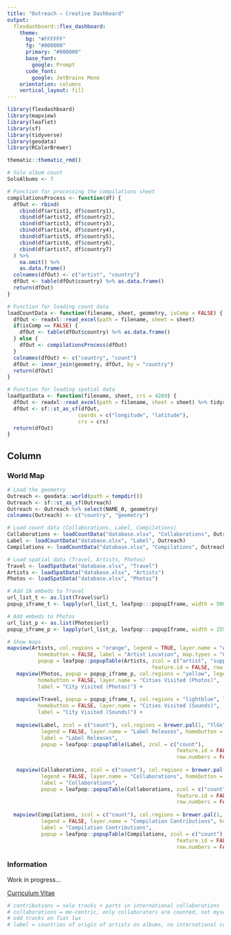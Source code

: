 ```yaml
---
title: "Outreach — Creative Dashboard"
output: 
  flexdashboard::flex_dashboard:
    theme:
      bg: "#FFFFFF"
      fg: "#000000" 
      primary: "#000000"
      base_font:
        google: Prompt
      code_font:
        google: JetBrains Mono
    orientation: columns
    vertical_layout: fill
---
```


```r
library(flexdashboard)
library(mapview)
library(leaflet)
library(sf)
library(tidyverse)
library(geodata)
library(RColorBrewer)

thematic::thematic_rmd()

# Solo album count
SoloAlbums <- 7

# Function for processing the compilations sheet
compilationsProcess <- function(df) {
  dfOut <- rbind(
    cbind(df$artist1, df$country1),
    cbind(df$artist2, df$country2),
    cbind(df$artist3, df$country3),
    cbind(df$artist4, df$country4),
    cbind(df$artist5, df$country5),
    cbind(df$artist6, df$country6),
    cbind(df$artist7, df$country7)
  ) %>%
    na.omit() %>%
    as.data.frame()
  colnames(dfOut) <- c("artist", "country")
  dfOut <- table(dfOut$country) %>% as.data.frame()
  return(dfOut)
}

# Function for loading count data
loadCountData <- function(filename, sheet, geometry, isComp = FALSE) {
  dfOut <- readxl::read_excel(path = filename, sheet = sheet)
  if(isComp == FALSE) {
    dfOut <- table(dfOut$country) %>% as.data.frame()
  } else {
    dfOut <- compilationsProcess(dfOut)
  }
  colnames(dfOut) <- c("country", "count")
  dfOut <- inner_join(geometry, dfOut, by = "country")
  return(dfOut)
}

# Function for loading spatial data
loadSpatData <- function(filename, sheet, crs = 4269) {
  dfOut <- readxl::read_excel(path = filename, sheet = sheet) %>% tidyr::drop_na()
  dfOut <- sf::st_as_sf(dfOut, 
                       coords = c("longitude", "latitude"),
                       crs = crs) 
  return(dfOut)
}

```

Column {data-width=650 .tabset}
-----------------------------------------------------------------------

### World Map

```r
# Load the geometry
Outreach <- geodata::world(path = tempdir())
Outreach <- sf::st_as_sf(Outreach)
Outreach <- Outreach %>% select(NAME_0, geometry)
colnames(Outreach) <- c("country", "geometry")

# Load count data (Collaborations, Label, Compilations)
Collaborations <- loadCountData("database.xlsx", "Collaborations", Outreach)
Label <- loadCountData("database.xlsx", "Label", Outreach)
Compilations <- loadCountData("database.xlsx", "Compilations", Outreach, isComp = TRUE)

# Load spatial data (Travel, Artists, Photos)
Travel <- loadSpatData("database.xlsx", "Travel")
Artists <- loadSpatData("database.xlsx", "Artists")
Photos <- loadSpatData("database.xlsx", "Photos")

# Add IA embeds to Travel
url_list_t <- as.list(Travel$url)
popup_iframe_t <- lapply(url_list_t, leafpop:::popupIframe, width = 500, height = 30)

# Add embeds to Photos
url_list_p <- as.list(Photos$url)
popup_iframe_p <- lapply(url_list_p, leafpop:::popupIframe, width = 255, height = 438)

# Show maps
mapview(Artists, col.regions = "orange", legend = TRUE, layer.name = "Artist Locations",
          homebutton = FALSE, label = "Artist Location", map.types = "CartoDB.Positron",
          popup = leafpop::popupTable(Artists, zcol = c("artist", "support_me_by", "url"),
                                               feature.id = FALSE, row.numbers = FALSE)) +
   mapview(Photos, popup = popup_iframe_p, col.regions = "yellow", legend = TRUE, 
          homebutton = FALSE, layer.name = "Cities Visited (Photos)", 
          label = "City Visited (Photos)") +
    
   mapview(Travel, popup = popup_iframe_t, col.regions = "lightblue", legend = TRUE, 
          homebutton = FALSE, layer.name = "Cities Visited (Sounds)", 
          label = "City Visited (Sounds)") +
  
   mapview(Label, zcol = c("count"), col.regions = brewer.pal(1, "YlGn"), 
           legend = FALSE, layer.name = "Label Releases", homebutton = FALSE, 
           label = "Label Releases",
           popup = leafpop::popupTable(Label, zcol = c("count"),
                                                       feature.id = FALSE,
                                                       row.numbers = FALSE)) +
  
   mapview(Collaborations, zcol = c("count"), col.regions = brewer.pal(1, "YlGn"), 
           legend = FALSE, layer.name = "Collaborations", homebutton = FALSE, 
           label = "Collaborations",
           popup = leafpop::popupTable(Collaborations, zcol = c("count"),
                                                       feature.id = FALSE,
                                                       row.numbers = FALSE)) +
  
  mapview(Compilations, zcol = c("count"), col.regions = brewer.pal(1, "YlGn"), 
           legend = FALSE, layer.name = "Compilation Contributions", homebutton = FALSE, 
           label = "Compilation Contributions",
           popup = leafpop::popupTable(Compilations, zcol = c("count"),
                                                       feature.id = FALSE,
                                                       row.numbers = FALSE))

```

### Information

Work in progress...

[Curriculum Vitae](CV.pdf "Curriculum Vitae")

```r

# contributions = solo tracks + parts in international collaborations
# collaborations = me-centric, only collaborators are counted, not myself. only albums.
# odd tracks on fiat lux
# label = countries of origin of artists on albums, no international collabs

```